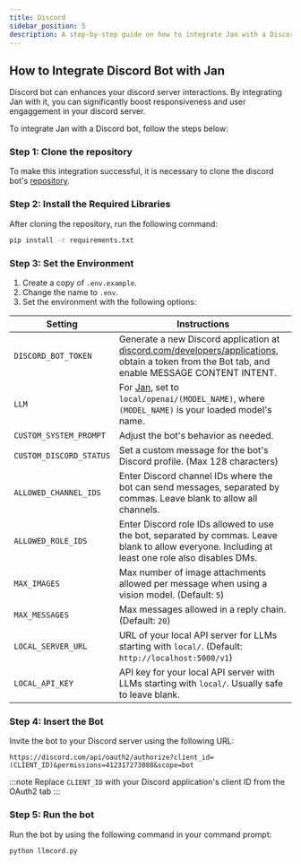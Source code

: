 ```yaml
---
title: Discord
sidebar_position: 5
description: A step-by-step guide on how to integrate Jan with a Discord bot.
---
```


<head>
    <title>Discord</title>
    <meta name="description" content="A step-by-step guide on how to integrate Jan with a Discord bot. Learn how to clone the repository, install required libraries, set up the environment, insert the bot into Discord server, and run the bot.">
    <meta name="keywords" content="Jan AI, Jan, ChatGPT alternative, local AI, private AI, conversational AI, no-subscription fee, large language model, integration, Discord, Discord bot">
    <meta property="og:title" content="Discord">
    <meta property="og:description" content="A step-by-step guide on how to integrate Jan with a Discord bot. Learn how to clone the repository, install required libraries, set up the environment, insert the bot into Discord server, and run the bot.">
    <meta property="og:url" content="https://yourwebsite.com/discord">
    <meta name="twitter:card" content="summary">
    <meta name="twitter:title" content="Discord">
    <meta name="twitter:description" content="A step-by-step guide on how to integrate Jan with a Discord bot. Learn how to clone the repository, install required libraries, set up the environment, insert the bot into Discord server, and run the bot.">
</head>

## How to Integrate Discord Bot with Jan

Discord bot can enhances your discord server interactions. By integrating Jan with it, you can significantly boost responsiveness and user engaggement in your discord server.

To integrate Jan with a Discord bot, follow the steps below:

### Step 1: Clone the repository

To make this integration successful, it is necessary to clone the discord bot's [repository](https://github.com/jakobdylanc/discord-llm-chatbot).

### Step 2: Install the Required Libraries

After cloning the repository, run the following command:

```sh
pip install -r requirements.txt
```

### Step 3: Set the Environment
1. Create a copy of `.env.example`.
2. Change the name to `.env`.
3. Set the environment with the following options:

| Setting | Instructions |
| ------- | ------------ |
| `DISCORD_BOT_TOKEN` | Generate a new Discord application at [discord.com/developers/applications](https://discord.com/developers/applications), obtain a token from the Bot tab, and enable MESSAGE CONTENT INTENT. |
| `LLM` | For [Jan](https://jan.ai/), set to `local/openai/(MODEL_NAME)`, where `(MODEL_NAME)` is your loaded model's name. |
| `CUSTOM_SYSTEM_PROMPT` | Adjust the bot's behavior as needed. |
| `CUSTOM_DISCORD_STATUS` | Set a custom message for the bot's Discord profile. (Max 128 characters) | 
| `ALLOWED_CHANNEL_IDS` | Enter Discord channel IDs where the bot can send messages, separated by commas. Leave blank to allow all channels. |
| `ALLOWED_ROLE_IDS` | Enter Discord role IDs allowed to use the bot, separated by commas. Leave blank to allow everyone. Including at least one role also disables DMs. |
| `MAX_IMAGES` | Max number of image attachments allowed per message when using a vision model. (Default: `5`) |
| `MAX_MESSAGES` | Max messages allowed in a reply chain. (Default: `20`) |
| `LOCAL_SERVER_URL` | URL of your local API server for LLMs starting with `local/`. (Default: `http://localhost:5000/v1`) |
| `LOCAL_API_KEY` | API key for your local API server with LLMs starting with `local/`. Usually safe to leave blank. |

### Step 4: Insert the Bot
Invite the bot to your Discord server using the following URL:

```
https://discord.com/api/oauth2/authorize?client_id=(CLIENT_ID)&permissions=412317273088&scope=bot
```
:::note
Replace `CLIENT_ID` with your Discord application's client ID from the OAuth2 tab
:::
### Step 5: Run the bot

Run the bot by using the following command in your command prompt:

```sh
python llmcord.py
```